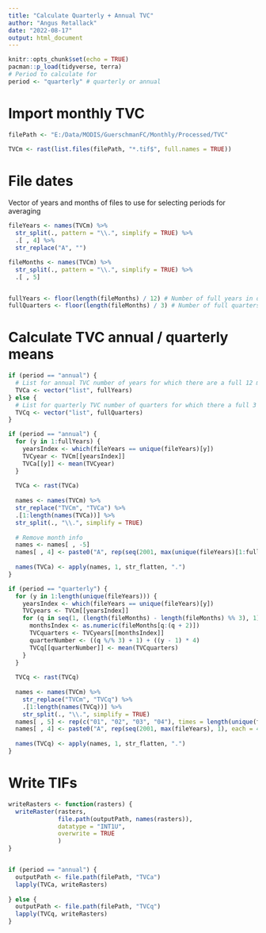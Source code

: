 ```yaml
---
title: "Calculate Quarterly + Annual TVC"
author: "Angus Retallack"
date: "2022-08-17"
output: html_document
---
```


```r
knitr::opts_chunk$set(echo = TRUE)
pacman::p_load(tidyverse, terra)
# Period to calculate for  
period <- "quarterly" # quarterly or annual
```

# Import monthly TVC  

```r
filePath <- "E:/Data/MODIS/GuerschmanFC/Monthly/Processed/TVC"  

TVCm <- rast(list.files(filePath, "*.tif$", full.names = TRUE))
```
# File dates

Vector of years and months of files to use for selecting periods for averaging

```r
fileYears <- names(TVCm) %>% 
  str_split(., pattern = "\\.", simplify = TRUE) %>% 
  .[ , 4] %>% 
  str_replace("A", "")

fileMonths <- names(TVCm) %>% 
  str_split(., pattern = "\\.", simplify = TRUE) %>% 
  .[ , 5]


fullYears <- floor(length(fileMonths) / 12) # Number of full years in data
fullQuarters <- floor(length(fileMonths) / 3) # Number of full quarters in data
```


# Calculate TVC annual / quarterly means

```r
if (period == "annual") {
  # List for annual TVC number of years for which there are a full 12 months
  TVCa <- vector("list", fullYears)
} else {
  # List for quarterly TVC number of quarters for which there a full 3 months
  TVCq <- vector("list", fullQuarters)
}

if (period == "annual") {
  for (y in 1:fullYears) {
    yearsIndex <- which(fileYears == unique(fileYears)[y])
    TVCyear <- TVCm[[yearsIndex]]
    TVCa[[y]] <- mean(TVCyear)
  }
  
  TVCa <- rast(TVCa)
  
  names <- names(TVCm) %>% 
  str_replace("TVCm", "TVCa") %>% 
  .[1:length(names(TVCa))] %>% 
  str_split(., "\\.", simplify = TRUE)
  
  # Remove month info
  names <- names[ , -5]
  names[ , 4] <- paste0("A", rep(seq(2001, max(unique(fileYears)[1:fullYears]), 1))[1:nrow(names)])
  
  names(TVCa) <- apply(names, 1, str_flatten, ".")
} 

if (period == "quarterly") {
  for (y in 1:length(unique(fileYears))) {
    yearsIndex <- which(fileYears == unique(fileYears)[y])
    TVCyears <- TVCm[[yearsIndex]]
    for (q in seq(1, (length(fileMonths) - length(fileMonths) %% 3), 1)) {
      monthsIndex <- as.numeric(fileMonths[q:(q + 2)])
      TVCquarters <- TVCyears[[monthsIndex]]
      quarterNumber <- ((q %/% 3) + 1) + ((y - 1) * 4)
      TVCq[[quarterNumber]] <- mean(TVCquarters)
    }
  }
  
  TVCq <- rast(TVCq)
  
  names <- names(TVCm) %>% 
    str_replace("TVCm", "TVCq") %>% 
    .[1:length(names(TVCq))] %>% 
    str_split(., "\\.", simplify = TRUE)
  names[ , 5] <- rep(c("01", "02", "03", "04"), times = length(unique(fileYears)))[1:length(names(TVCq))]
  names[ , 4] <- paste0("A", rep(seq(2001, max(fileYears), 1), each = 4)[1:length(names(TVCq))])
  
  names(TVCq) <- apply(names, 1, str_flatten, ".")
}


```

# Write TIFs

```r
writeRasters <- function(rasters) {
  writeRaster(rasters, 
              file.path(outputPath, names(rasters)), 
              datatype = "INT1U", 
              overwrite = TRUE
              )
}


if (period == "annual") {
  outputPath <- file.path(filePath, "TVCa")
  lapply(TVCa, writeRasters)
  
} else {
  outputPath <- file.path(filePath, "TVCq")
  lapply(TVCq, writeRasters)
}
```

